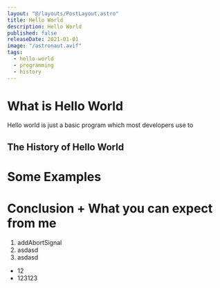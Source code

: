 ```yaml
---
layout: "@/layouts/PostLayout.astro"
title: Hello World
description: Hello World
published: false
releaseDate: 2021-01-01
image: "/astronaut.avif"
tags: 
  - hello-world
  - programming
  - history
---
```


# What is Hello World
Hello world is just a basic program which most developers use to 
## The History of Hello World

# Some Examples

# Conclusion + What you can expect from me

1. addAbortSignal
2. asdasd
3. asdasd

- 12
- 123123